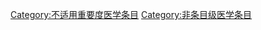 {{Wikipedia category}}
{{emptycat}}
{{catmore|Wikipedia:医学专题}}

[[Category:不适用重要度医学条目|Category:不适用重要度医学条目]]
[[Category:非条目级医学条目|Category:非条目级医学条目]]